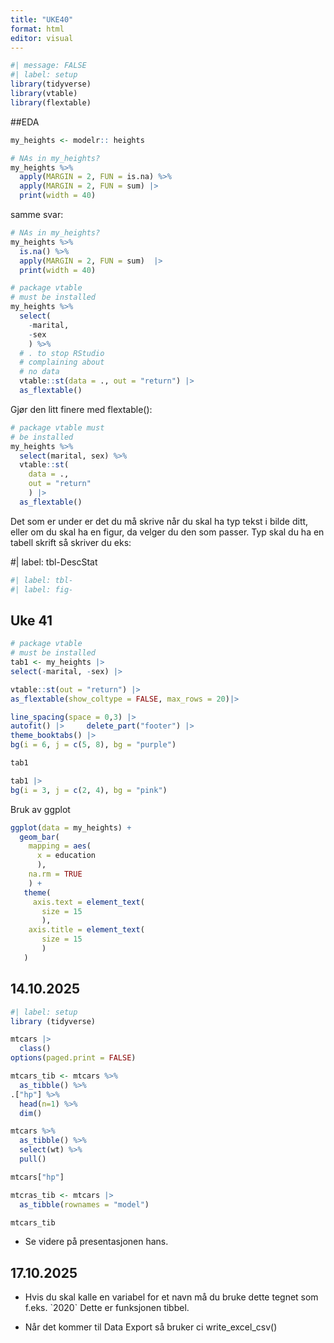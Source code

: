 ```yaml
---
title: "UKE40"
format: html
editor: visual
---
```


```r
#| message: FALSE
#| label: setup
library(tidyverse)
library(vtable)
library(flextable)
```

##EDA

```r
my_heights <- modelr:: heights
```

```r
# NAs in my_heights?
my_heights %>% 
  apply(MARGIN = 2, FUN = is.na) %>% 
  apply(MARGIN = 2, FUN = sum) |> 
  print(width = 40)
```

samme svar:

```r
# NAs in my_heights?
my_heights %>% 
  is.na() %>% 
  apply(MARGIN = 2, FUN = sum)  |> 
  print(width = 40)
```

```r
# package vtable 
# must be installed
my_heights %>% 
  select(
    -marital, 
    -sex
    ) %>% 
  # . to stop RStudio 
  # complaining about 
  # no data
  vtable::st(data = ., out = "return") |> 
  as_flextable()
```

Gjør den litt finere med flextable():

```r
# package vtable must 
# be installed
my_heights %>% 
  select(marital, sex) %>% 
  vtable::st(
    data = ., 
    out = "return"
    ) |> 
  as_flextable()
```

Det som er under er det du må skrive når du skal ha typ tekst i bilde ditt, eller om du skal ha en figur, da velger du den som passer.
Typ skal du ha en tabell skrift så skriver du eks:

#\| label: tbl-DescStat

```r
#| label: tbl-
#| label: fig-
```

## Uke 41

```r
# package vtable 
# must be installed
tab1 <- my_heights |>  
select(-marital, -sex) |> 

vtable::st(out = "return") |> 
as_flextable(show_coltype = FALSE, max_rows = 20)|> 

line_spacing(space = 0,3) |> 
autofit() |>     delete_part("footer") |> 
theme_booktabs() |> 
bg(i = 6, j = c(5, 8), bg = "purple")

tab1
```

```r
tab1 |> 
bg(i = 3, j = c(2, 4), bg = "pink")
```

Bruk av ggplot

```r
ggplot(data = my_heights) +
  geom_bar(
    mapping = aes(
      x = education
      ), 
    na.rm = TRUE
    ) +
   theme(
     axis.text = element_text(
       size = 15
       ),
    axis.title = element_text(
       size = 15
       )
   )
```

## 14.10.2025

```r
#| label: setup
library (tidyverse)
```

```r
mtcars |> 
  class()
options(paged.print = FALSE)
```

```r
mtcars_tib <- mtcars %>%  
  as_tibble() %>%
.["hp"] %>%  
  head(n=1) %>% 
  dim()
```

```r
mtcars %>%
  as_tibble() %>% 
  select(wt) %>% 
  pull()
```

```r
mtcars["hp"]
```

```r
mtcras_tib <- mtcars |> 
  as_tibble(rownames = "model")

mtcars_tib
```

-   Se videre på presentasjonen hans.

## 17.10.2025

-   Hvis du skal kalle en variabel for et navn må du bruke dette tegnet som f.eks.
    \`2020\` Dette er funksjonen tibbel.

-   Når det kommer til Data Export så bruker ci write_excel_csv()
